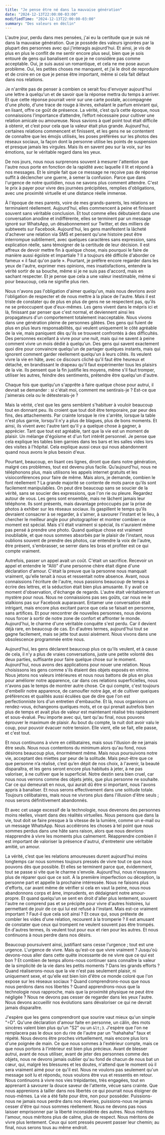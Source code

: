 ```yaml
---
title: "Je pense être né dans la mauvaise génération"
date: "2024-12-13T22:00:00-03:00"
modifiedTime: "2024-12-13T22:00:00-03:00"
summary: "Des valeurs en déclin"
---
```


L'autre jour, perdu dans mes pensées, j'ai eu la certitude que je suis né dans la mauvaise génération. Que je possède des valeurs ignorées par la plupart des personnes avec qui j'interagis aujourd'hui. Et ainsi, je vis de plus en plus le conflit de me sentir encore plus seul, bien que je sois entouré de gens qui banalisent ce que je ne considère pas comme acceptable. Oui, je suis aussi un romantique, et cela ne me pose aucun problème. Oui, les petites choses me manquent, et j’ai le droit de reproduire et de croire en ce que je pense être important, même si cela fait défaut dans nos relations.

Je n'arrête pas de penser à combien ce serait fou d'envoyer aujourd'hui une lettre à quelqu'un et de savoir que la réponse mettra du temps à arriver. Et que cette réponse pourrait venir sur une carte postale, accompagnée d'une photo, d'une trace de rouge à lèvres, exhalant le parfum enivrant qui, en lisant, offre ce goût de présence. La vérité, c’est qu’à cette époque, nous connaissions l’importance d’attendre, l’effort nécessaire pour cultiver une relation amicale ou amoureuse. Nous savions à quel point tout était difficile à obtenir, et c’est pour cela que la valeur était plus grande. Aujourd'hui, certaines relations commencent et finissent, et les gens ne se contentent de connaître que les émojis utilisés, les poses préférées sur les photos des réseaux sociaux, la façon dont la personne utilise les points de suspension et presque jamais les virgules. Mais ils en savent peu sur la voix, sur les émotions, sur le véritable regard dans les yeux.

De nos jours, nous nous surprenons souvent à mesurer l'attention que l'autre nous porte en fonction de la rapidité avec laquelle il lit et répond à nos messages. Et le simple fait que ce message ne reçoive pas de réponse suffit à déclencher une guerre, à semer la confusion. Parce que dans l'urgence de notre quotidien, nous ne savons plus comment attendre. C'est le prix à payer pour vivre des journées précipitées, remplies d'obligations, avec une proximité virtuelle et une distance réelle immense.

À l'époque de mes parents, voire de mes grands-parents, les relations se terminaient réellement. Aujourd'hui, elles commencent à peine et finissent souvent sans véritable conclusion. Et tout comme elles débutaient dans une conversation anodine et indifférente, elles se terminent par un message ignoré sur WhatsApp, un désabonnement sur Twitter, et des milliers de subtweets sur Facebook. Aujourd'hui, les gens manifestent la lâcheté d'achever une relation via SMS et pensent qu'une histoire peut être interrompue subtilement, avec quelques caractères sans expression, sans explication réelle, sans témoigner de la certitude de leur décision. Il est affreux de devoir mettre fin à quelque chose, mais pourquoi le faire de manière aussi égoïste et impartiale ? Il a toujours été difficile d'aborder ce fameux « il faut qu'on parle ». Pourtant, je préfère encore regarder dans les yeux de l'autre, exprimer mes opinions, mes insatisfactions, entendre la vérité sortir de sa bouche, même si je ne suis pas d'accord, mais en sachant respecter. Et je pense que cela a une valeur inestimable, même si pour beaucoup, cela ne signifie plus rien.

Nous n'avons pas l'obligation d'aimer quelqu'un, mais nous devrions avoir l'obligation de respecter et de nous mettre à la place de l'autre. Mais il est triste de constater qu de plus en plus de gens ne se respectent pas, qu'ils ne se préoccupent que d'eux-mêmes. Les gens vivent dans le mépris ici et là, finissant par penser que c'est normal, et deviennent ainsi les propagateurs d'un comportement totalement inacceptable. Nous vivons dans une génération pleine de personnes gâtées. Des gens qui fuient de plus en plus leurs responsabilités, qui veulent uniquement le côté agréable de la vie, mais paniquent dès qu'ils se trouvent confrontés à des difficultés. Des personnes excellant à vivre pour une nuit, mais qui ne savent à peine comment vivre un mois dédié à quelqu'un. Des gens qui savent exactement quoi dire pour convaincre quelqu'un de partager quelques instants, mais qui ignorent comment garder réellement quelqu'un à leurs côtés. Ils veulent vivre la vie en hâte, avec ce discours cliché qu'il faut être heureux et détaché, en brandissant le drapeau qu'il faut expérimenter tous les plaisirs de la vie. Ils pensent que la fin justifie les moyens, même s'il faut tromper, utiliser les autres, feindre des sentiments, prétendre être quelqu'un d'autre.

Chaque fois que quelqu'un s'apprête à faire quelque chose pour autrui, il devrait se demander : si c'était moi, comment me sentirais-je ? Est-ce que j'aimerais cela ou le détesterais-je ?

Mais la vérité, c’est que les gens semblent s'habituer à vouloir beaucoup tout en donnant peu. Ils croient que tout doit être temporaire, par peur des fins, des attachements. Par crainte lorsque le rire s'arrête, lorsque la table n'est plus garnie, lorsqu'il n'y a plus de blagues, plus de bons moments. Et ainsi, ils vivent avec l'autre tant qu'il y a quelque chose à gagner, à apprécier. Tant que tout est agréable, tant que la vie est un moment de plaisir. Un mélange d'égoïsme et d'un fort intérêt personnel. Je pense que cela explique les tables bien garnies dans les bars et les salles vides lors des visites à l'hôpital. Cela explique aussi ceux qui nous abandonnent quand nous avons le plus besoin d'eux.

Pourtant, beaucoup, en lisant ces lignes, diront que dans notre génération, malgré ces problèmes, tout est devenu plus facile. Qu’aujourd'hui, nous ne téléphonons plus, mais utilisons les appels internet gratuits et les visioconférences pour faire de même. Mais alors, je demande, combien le font réellement ? La grande majorité se contente de mots parce qu'ils sont facilement manipulables. On peut dire beaucoup sans se soucier de la vérité, sans se soucier des expressions, que l'on rie ou pleure. Regardez autour de vous. Les gens sont ensemble, mais ne lâchent jamais leur téléphone. Ils sont présents, mais davantage préoccupés par la prise de photos à exhiber sur les réseaux sociaux. Ils gaspillent le temps qu'ils devraient consacrer à se regarder, à s'aimer, à savourer l'instant et le lieu, à chercher le meilleur angle pour photographier et montrer combien ce moment est spécial. Mais s'il était vraiment si spécial, ils n'auraient même pas pensé à prendre une photo. Quand quelque chose est vraiment inoubliable, et que nous sommes absorbés par le plaisir de l'instant, nous oublions souvent de prendre des photos, car entendre la voix de l'autre, être présent, s'embrasser, se serrer dans les bras et profiter est ce qui compte vraiment.

Autrefois, passer un appel avait un coût. C'était un sacrifice. Recevoir un appel et entendre le "Allô" d'une personne chère était digne d'une déclaration d'amour. C'était la preuve que la personne nous manquait vraiment, qu'elle tenait à nous et ressentait notre absence. Avant, nous connaissions l'écriture de l'autre, nous passions beaucoup de temps à écrire des lettres, et la séduction était bien plus amusante. Il y avait ce moment d'observation, d'échange de regards. L'autre était véritablement un mystère pour nous. Nous ne connaissions pas ses goûts, car nous ne le stalkions pas sur Facebook auparavant. Entamer une conversation était intrigant, mais encore plus excitant parce que cela se faisait en personne, sans artifices. Et pour rencontrer de nouvelles personnes, nous devions nous forcer à sortir de notre zone de confort et affronter le monde. Aujourd'hui, le charme d'une véritable conquête s'est perdu. Car il devient déjà rare, en beaucoup de cas. En d'autres termes, aujourd'hui tout se gagne facilement, mais se jette tout aussi aisément. Nous vivons dans une obsolescence programmée entre nous.

Aujourd'hui, les gens déclarent beaucoup plus ce qu'ils veulent, et à cause de cela, il n'y a plus de vraies conversations, juste une petite volonté des deux parties, suffisante pour faire quelque chose sur le moment. Aujourd'hui, nous avons des applications pour nouer une relation. Nous choisissons les gens comme s'ils étaient des objets exposés en vitrine. Nous jetons nos valeurs intérieures et nous nous battons de plus en plus pour améliorer notre apparence, car dans ces relations superficielles, nous n'avons pas le temps de montrer autre chose. Ce qui compte, c'est toujours d'embellir notre apparence, de camoufler notre âge, et de cultiver quelques préférences et qualités aussi éculées que de dire que l'on est perfectionniste lors d'un entretien d'embauche. Et là, nous organisons un rendez-vous, échangeons quelques mots, et ce qui prenait autrefois bien plus de temps et avait plus de valeur est maintenant réalisé très rapidement et sous-évalué. Peu importe avec qui, tant qu'au final, nous pouvons éprouver le maximum de plaisir. Au bout du compte, la nuit doit avoir valu le coup, pour pouvoir évacuer notre tension. Elle vient, elle se fait, elle passe, et c'est tout.

Et nous continuons à vivre en célibataires, mais sous l'illusion de ne jamais être seuls. Nous nous contentons du minimum alors qu'au fond, nous désirons beaucoup plus, énormément même. Mais nous poursuivons notre vie, acceptant des miettes par peur de la solitude. Mais peut-être que ce que personne n’a réalisé, c’est qu’en dépit de nos choix, à l'avenir, la beauté disparaîtra, et les gens seront encore plus habitués à jeter, à ne pas valoriser, à ne cultiver que le superficiel. Notre destin sera bien cruel, car nous nous verrons comme des objets jetés, que plus personne ne souhaite. Car ce qui demeurait en nous, qui aurait dû être si important, nous l'avons appris à banaliser. Et nous serons effectivement dans une solitude totale. Toujours célibataires, mais nous ne vivrons plus dans l'illusion d'être seuls ; nous serons définitivement abandonnés.

Et avec cet usage excessif de la technologie, nous devenons des personnes moins réelles, vivant dans des réalités virtuelles. Nous pensons que dans la vie, tout doit se faire presque à la vitesse de la lumière, comme un e-mail ou un message WhatsApp. Nous accélérons les choses à tel point que nous sommes perdus dans une hâte sans raison, alors que nous devrions réapprendre à vivre les moments plus calmement. Réapprendre combien il est important de valoriser la présence d'autrui, d'entretenir une véritable amitié, un amour.

La vérité, c’est que les relations amoureuses durent aujourd'hui moins longtemps car nous sommes toujours pressés de vivre tout ce que nous pouvons dès que possible. Et elles se terminent parce que, évidemment, tout se passe si vite que le charme s'envole. Aujourd'hui, nous n'essayons plus de réparer quoi que ce soit. À la première imperfection ou déception, la personne part et appelle la prochaine intéressée. Nous ne faisons plus d'efforts, car avant même de vérifier si cela en vaut la peine, nous nous abandonnons corps et âme, imprudents, en dédaignant notre amour-propre. Et quand quelqu'un se sent en droit d'aller plus lentement, souvent l'autre ne comprend pas et se précipite pour vivre d'autres histoires, lui permettant de jouir de ce qui lui est refusé à l'instant. Mais est-ce vraiment important ? Faut-il que cela soit ainsi ? Et ceux qui, sous prétexte de combler les vides d'une relation, recourent à la tromperie ? Il est amusant de constater que ceux qui trompent ne veulent souvent pas être trompés. En d'autres termes, ils veulent tout pour eux et rien pour les autres. Et nous continuons à nous perdre dans nos désirs.

Beaucoup poursuivent ainsi, justifiant sans cesse l'urgence ; tout est une urgence. L'urgence de vivre. Mais qu'est-ce que vivre vraiment ? Jusqu'où devons-nous aller dans cette quête incessante de ne vivre que ce qui est bon ? Et combien de temps allons-nous continuer sans connaître la valeur de la simplicité de la vie dans les petits moments ? Dans les grands efforts ? Quand réaliserons-nous que la vie n'est pas seulement plaisir, ni uniquement sexe, et qu'elle est bien loin d'être ce monde coloré que l'on expose sur les réseaux sociaux ? Quand comprendrons-nous que nous nous perdons dans nos libertés ? Quand apprendrons-nous que la technologie nous rapproche, mais que la proximité physique ne peut être négligée ? Nous ne devons pas cesser de regarder dans les yeux l'autre. Nous devons accueillir nos évolutions sans dévaloriser ce qui ne devrait jamais disparaître.

J'espère que les gens comprendront que sourire vaut mieux qu'un simple "=D". Qu'une déclaration d'amour faite en personne, un câlin, des mots sincères valent bien plus qu'un "S2" ou un `&lt;3`. J'espère que l'on ne remplacera pas le doux son du rire de l'autre par un "hahahaha" faux et répété. Nous devons être proches virtuellement, mais encore plus lors d'une poignée de main. Ce que nous sommes à l'extérieur compte, mais ce que nous portons à l'intérieur est bien plus précieux. Avant de blesser autrui, avant de nous utiliser, avant de jeter des personnes comme des objets, nous ne devons jamais oublier qu'au fond de chacun de nous bat un cœur, qui, malgré les blessures et les doutes, n'attend que le moment où il sera vraiment aimé pour ce qu'il est. Nous ne voulons pas seulement qu'un message soit lu et répondu, nous voulons être vus et ressentis en retour. Nous continuons à vivre nos vies trépidantes, très engagées, tout en apprenant à savourer la douce saveur de l'attente, vécue sans crainte. Que nous apprenions à tailler dans nos libertés ce qui pourrait nous éloigner de nous-mêmes. La vie a été faite pour être, non pour posséder. Puissions-nous ne jamais nous perdre dans nos rêveries, puissions-nous ne jamais cesser d'être qui nous sommes réellement. Nous ne devons pas nous laisser emprisonner par la liberté inconsidérée des autres. Nous méritons l'amour, nous méritons plus de calme, plus de respect. Nous méritons de vivre plus lentement. Ceux qui sont pressés peuvent passer leur chemin; au final, nous serons tous au même endroit.
